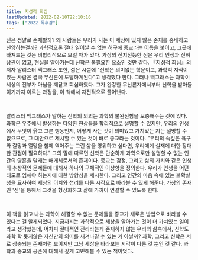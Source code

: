```yaml
---
title: 지성적 회심
lastUpdated: 2022-02-10T22:10:16
tags: ["2022 독후감"]
---
```



<Bookmark
    image="https://shopping-phinf.pstatic.net/main_3245724/32457244109.20230614072226.jpg"
    url="https://search.shopping.naver.com/book/catalog/32457244109"
    description="“이 책은 한때 과학을 사랑하는 불안정한 자유사상가이자 무신론자였던 내가, 세상을 이해하는 새로운 방식을 발견하게 된 여정을 다룬 책이다.”"
/>

신은 정말로 존재할까? 왜 사람들은 우리가 사는 이 세상에 있지 않은 존재를 숭배하고 신앙하는걸까? 과학적으론 절대 일어날 수 없는 허구에 종교라는 이름을 붙이고, 그곳에 빠져드는 것은 비합리적으로 보일 때가 있다. 가상의 전지전능한 신은 우리 인생과 전혀 상관이 없고, 현실을 알아가는데 신학은 불필요한 요소인 것만 같다. 『지성적 회심』의 저자 알리스터 맥그래스 또한, 젊은 시절에 "신학은 의미없는 학문이고, 과학적 지식이 있는 사람은 결국 무신론에 도달하게된다"고 생각했다 한다. 그러나 맥그래스는 과학이 세상의 전부가 아님을 깨닫고 회심하였다. 그가 완강한 무신론자에서부터 신학을 받아들이기까지 이르는 과정을, 이 책에서 자전적으로 풀어낸다.

​

알리스터 맥그래스가 말하는 신학의 의의는 과학의 불완전함을 보충해주는 것에 있다. 과학은 우주에서 발생하는 다양한 현상들을 합리적으로 설명할 수 있지만, 우리의 인생에서 무엇이 옭고 그른 행동인지, 어떻게 사는 것이 의미있고 가치있는 지는 설명할 수 없으므로, 그 대안으로 제시할 수 있는 것이 바로 종교라는 것이다. "우리의 속깊은 욕구와 갈망과 열망을 함께 엮어주는 그런 삶을 영위하고 싶다면, 우리에게 실재에 대한 장대한 관점이 필요하다." 그의 말에 따르면 신학은 단순하게 과학으로만 설명할 수 없는 인간의 영혼을 달래는 매개체로서의 존재이다. 종교는 감정, 그리고 삶의 가치와 같은 인생의 추상적인 문제들에 대해서 하나의 구체적인 이상향을 정의한다. 우리가 인생을 어떤 태도로 임해야 하는지에 대한 방향성을 제시한다. 그리고 인간의 마음 속에 있는 불확실성을 묘사하여 세상의 이치와 섭리를 다른 시각으로 바라볼 수 있게 해준다. 가상의 존재인 '신'을 통해서 그것을 형상화하고 삶에 가까이 연결할 수 있도록 한다.

​

이 책을 읽고 나는 과학이 해결할 수 없는 문제들을 종교가 새로운 방법으로 바라볼 수 있다는 걸 알게되었다. 지금까지는 과학적으로 세상을 알아가는 것이 더 가치있는 일이라고 생각했는데, 어차피 절대적인 진리라는게 존재하지 않는 우리의 삶속에서, 신학도 과학 학 못지않은 자신만의 의미를 새겨나갈 수 있는 거 아닐까? 과학, 그리고 신학은 서로 상충되는 존재처럼 보이지만 그냥 세상을 바라보는 시각이 다른 것 뿐인 것 같다. 과학과 종교의 공존에 대해서 깊게 고민해볼 수 있는 책이었다.